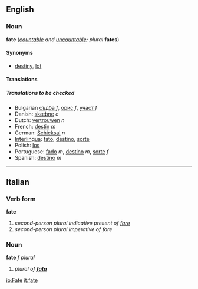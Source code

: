 ==English==
===Noun===
'''fate''' (''[[countable]] and [[uncountable]]; plural'' '''fates''')

====Synonyms====
*[[destiny]], [[lot]]

==== Translations ====
=====Translations to be checked=====
<!--Remove this section once all of the translations below have been moved into
the tables above.-->
{{checktrans}}

*Bulgarian [[съдба#Bulgarian|съдба]] ''f'', [[орис#Bulgarian|орис]] ''f'', [[участ#Bulgarian|участ]] ''f''
*Danish: [[skæbne]] ''c''
*Dutch: [[vertrouwen]] ''n''
*French: [[destin]] ''m''
*German: [[Schicksal]] ''n''
*[[Interlingua]]: [[fato]], [[destino#Interlingua|destino]], [[sorte#Interlingua|sorte]]
*Polish: [[los#Polish|los]]
*Portuguese: [[fado#Portuguese|fado]] ''m'', [[destino#Portuguese|destino]] ''m'', [[sorte#Portuguese|sorte]] ''f''
*Spanish: [[destino#Spanish|destino]] ''m''

----

==Italian==
===Verb form===
'''fate'''

#''second-person plural indicative present of [[fare]]''
#''second-person plural imperative of fare''

===Noun===
'''fate''' ''f plural''

#''plural of '''[[fata]]'''''

[[io:Fate]]
[[it:fate]]